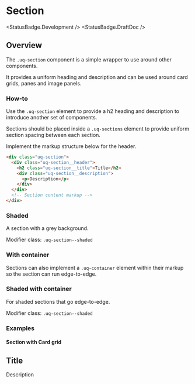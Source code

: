 
# Section

<StatusBadge.Development />
<StatusBadge.DraftDoc />

## Overview

The `.uq-section` component is a simple wrapper to use around other components.

It provides a uniform heading and description and can be used around card grids,
panes and image panels.

### How-to

Use the `.uq-section` element to provide a h2 heading and
description to introduce another set of components.

Sections should be placed inside a `.uq-sections` element to provide uniform
section spacing between each section.

Implement the markup structure below for the header.

<Canvas withSource="none">
  <Story id="components-section--section" />
</Canvas>

```html
<div class="uq-section">
  <div class="uq-section__header">
    <h2 class="uq-section__title">Title</h2>
    <div class="uq-section__description">
      <p>Description</p>
    </div>
  </div>
  <!-- Section content markup -->
</div>
```

### Shaded

A section with a grey background.

Modifier class: `.uq-section--shaded`

<Canvas withSource="none">
  <Story id="components-section--shaded" />
</Canvas>

### With container

Sections can also implement a `.uq-container` element within their markup so the
section can run edge-to-edge.

<Canvas withSource="none">
  <Story id="components-section--container" />
</Canvas>

### Shaded with container

For shaded sections that go edge-to-edge.

Modifier class: `.uq-section--shaded`

<Canvas withSource="none">
  <Story id="components-section--shaded-container" />
</Canvas>

### Examples

#### Section with Card grid

<Canvas withSource="none">
  <div class="uq-section">
    <div class="uq-container">
      <div class="uq-section__header">
        <h2 class="uq-section__title">Title</h2>
        <div class="uq-section__description">
          <p>Description</p>
        </div>
      </div>
      <div class="uq-card-grid uq-card-grid--target-3x">
        <div class="uqds-layout-demo-card"></div>
        <div class="uqds-layout-demo-card"></div>
        <div class="uqds-layout-demo-card"></div>
        <div class="uqds-layout-demo-card"></div>
        <div class="uqds-layout-demo-card"></div>
        <div class="uqds-layout-demo-card"></div>
      </div>
    </div>
  </div>
</Canvas>

